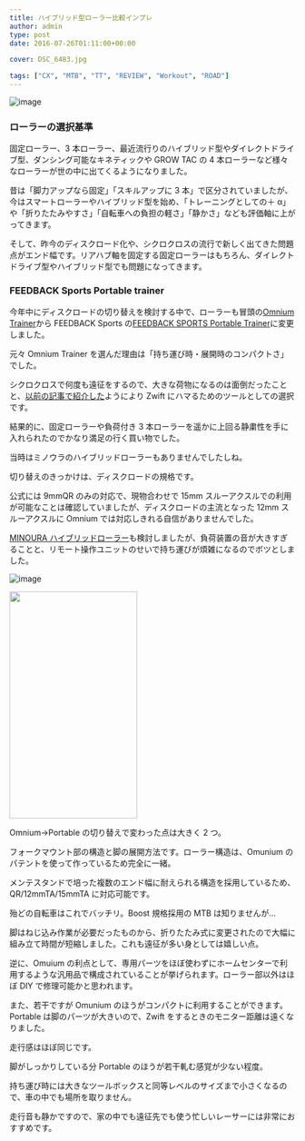 ---
title: ハイブリッド型ローラー比較インプレ
author: admin
type: post
date: 2016-07-26T01:11:00+00:00

cover: DSC_6483.jpg

tags: ["CX", "MTB", "TT", "REVIEW", "Workout", "ROAD"]
---

![image](./DSC_6483.jpg)

### ローラーの選択基準

固定ローラー、3 本ローラー、最近流行りのハイブリッド型やダイレクトドライブ型、ダンシング可能なキネティックや GROW TAC の 4 本ローラーなど様々なローラーが世の中に出てくるようになりました。

昔は「脚力アップなら固定」「スキルアップに 3 本」で区分されていましたが、今はスマートローラーやハイブリッド型を始め、「トレーニングとしての＋ α」や「折りたたみやすさ」「自転車への負担の軽さ」「静かさ」なども評価軸に上がってきます。

そして、昨今のディスクロード化や、シクロクロスの流行で新しく出てきた問題点がエンド幅です。リアハブ軸を固定する固定ローラーはもちろん、ダイレクトドライブ型やハイブリッド型でも問題になってきます。

### FEEDBACK Sports Portable trainer

今年中にディスクロードの切り替えを検討する中で、ローラーも冒頭の<a href="http://sim-works.com/sportcrafters" target="_blank" rel="noopener">Omnium Trainer</a>から FEEDBACK Sports の[FEEDBACK SPORTS Portable Trainer][1]に変更しました。

元々 Omnium Trainer を選んだ理由は「持ち運び時・展開時のコンパクトさ」でした。

シクロクロスで何度も遠征をするので、大きな荷物になるのは面倒だったことと、<a href="/2016/03/zwift.html" target="_blank" rel="noopener">以前の記事で紹介した</a>ようにより Zwift にハマるためのツールとしての選択です。

結果的に、固定ローラーや負荷付き 3 本ローラーを遥かに上回る静粛性を手に入れられたのでかなり満足の行く買い物でした。

当時はミノウラのハイブリッドローラーもありませんでしたしね。

切り替えのきっかけは、ディスクロードの規格です。

公式には 9mmQR のみの対応で、現物合わせで 15mm スルーアクスルでの利用が可能なことは確認していましたが、ディスクロードの主流となった 12mm スルーアクスルに Omnium では対応しきれる自信がありませんでした。

[MINOURA ハイブリッドローラー][2]も検討しましたが、負荷装置の音が大きすぎることと、リモート操作ユニットのせいで持ち運びが煩雑になるのでボツとしました。

![image](./DSC_7737.jpg)

<img src="./DSC_7739.jpg" width="225" height="400" border="0" />

Omnium→Portable の切り替えで変わった点は大きく 2 つ。

フォークマウント部の構造と脚の展開方法です。ローラー構造は、Omunium のパテントを使って作っているため完全に一緒。

メンテスタンドで培った複数のエンド幅に耐えられる構造を採用しているため、QR/12mmTA/15mmTA に対応可能です。

殆どの自転車はこれでバッチリ。Boost 規格採用の MTB は知りませんが…

脚はねじ込み作業が必要だったものから、折りたたみ式に変更されたので大幅に組み立て時間が短縮しました。これも遠征が多い身としては嬉しい点。

逆に、Omuium の利点として、専用パーツをほぼ使わずにホームセンターで利用するような汎用品で構成されていることが挙げられます。ローラー部以外はほぼ DIY で修理可能かと思われます。

また、若干ですが Omunium のほうがコンパクトに利用することができます。Portable は脚のパーツが大きいので、Zwift をするときのモニター距離は遠くなりました。

走行感はほぼ同じです。

脚がしっかりしている分 Portable のほうが若干軋む感覚が少ない程度。

持ち運び時には大きなツールボックスと同等レベルのサイズまで小さくなるので、車の中でも場所を取りません。

走行音も静かですので、家の中でも遠征先でも使う忙しいレーサーには非常におすすめです。

<LinkBox
  isAmazonLink
  url="http://www.amazon.co.jp/exec/obidos/ASIN/B01AHXWAOI/gensobunya-22/ref=nosim/"
/>

[1]: http://www.amazon.co.jp/gp/product/B01AHXWAOI/ref=as_li_ss_tl?ie=UTF8&camp=247&creative=7399&creativeASIN=B01AHXWAOI&linkCode=as2&tag=gensobunya-22
[2]: http://www.amazon.co.jp/gp/product/B0147VWKDW/ref=as_li_ss_tl?ie=UTF8&camp=247&creative=7399&creativeASIN=B0147VWKDW&linkCode=as2&tag=gensobunya-22
